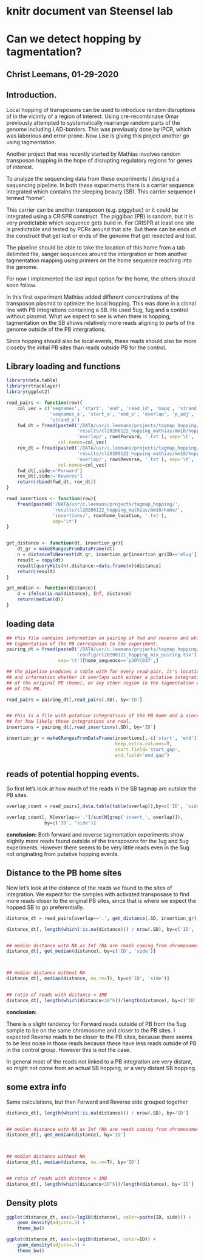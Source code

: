 # knitr document van Steensel lab

# Can we detect hopping by tagmentation?
## Christ Leemans, 01-29-2020

## Introduction.

Local hopping of transposons can be used to introduce random disruptions of
in the vicinity of a region of interest. Using cre-recombinase Omar previously
attempted to systematically rearrange random parts of the genome including
LAD-borders. This was previously done by iPCR, which was laborious and error-prone.
Now Lise is giving this project another go using tagmentation.

Another project that was recently started by Mathias involves random transposon
hopping in the hope of disrupting regulatory regions for genes of interest.

To analyze the sequencing data from these experiments I designed a sequencing
pipeline. In both these experiments there is a carrier sequence integrated which
contains the sleeping beauty (SB). This carrier sequence I termed "home".

This carrier can be another transposon (e.g. piggybac) or it could be integrated
using a CRISPR construct. The piggibac (PB) is random, but it is very predictable
which sequence gets build in. For CRISPR at least one site is predictable and
tested by PCRs around that site. But there can be ends of the construct that get
lost or ends of the genome that get resected and lost.

The pipeline should be able to take the location of this home from a tab
delimited file, sanger sequences around the intergration or from another
tagmentation mapping using primers on the home sequence reaching into the genome.

For now I implemented the last input option for the home, the others should
soon follow.

In this first experiment Mathias added different concentrations of the
transposon plasmid to optimize the local hopping.
This was done in a clonal line with PB integrations containing a SB.
He used 5ug, 1ug and a control without plasmid. What we expect to see is when
there is hopping, tagmentation on the SB shows relatively more reads aligning
to parts of the genome outside of the PB intergrations.

Since hopping should also be local events, these reads should also be more
closeby the initial PB sites than reads outside PB for the control.


## Library loading and functions

```r
library(data.table)
library(rtracklayer)
library(ggplot2)

read_pairs <- function(row){
    col_vec = c('seqnames', 'start', 'end', 'read_id', 'mapq', 'strand',
                'seqnames_o', 'start_o', 'end_o', 'overlap', 'p_adj',
                'strand_o')
    fwd_dt = fread(paste0('/DATA/usr/c.leemans/projects/tagmap_hopping/',
                          'results/cl20200122_hopping_mathias/mm10/hopping/',
                          'overlap/', row$Forward, '.txt'), sep='\t',
                   col.names=col_vec)
    rev_dt = fread(paste0('/DATA/usr/c.leemans/projects/tagmap_hopping/',
                          'results/cl20200122_hopping_mathias/mm10/hopping/',
                          'overlap/', row$Reverse, '.txt'), sep='\t',
                   col.names=col_vec)
    fwd_dt[,side:='Forward']
    rev_dt[,side:='Reverse']
    return(rbind(fwd_dt, rev_dt))
}

read_insertions <- function(row){
    fread(paste0('/DATA/usr/c.leemans/projects/tagmap_hopping/',
                 'results/cl20200122_hopping_mathias/mm10/home/',
                 'insertions/', row$home_location, '.txt'),
                 sep='\t')
}


get_distance <- function(dt, insertion_gr){
    dt_gr = makeGRangesFromDataFrame(dt)
    n = distanceToNearest(dt_gr, insertion_gr[insertion_gr$ID=='m5ug'])
    result = copy(dt)
    result[queryHits(n),distance:=data.frame(n)$distance]
    return(result)
}

get_median <- function(distance){
    d = ifelse(is.na(distance), Inf, distance)
    return(median(d))
}

```

## loading data


```r
## this file contains information on pairing of fwd and reverse and which
## tagmentation of the PB corresponds to the experiment.
pairing_dt = fread(paste0('/DATA/usr/c.leemans/projects/tagmap_hopping/',
                          'config/cl20200121_hopping_mix_pairing.tsv'),
                   sep='\t')[home_sequence=='pJOYC037',]

## the pipeline produces a table with for every read-pair, it's location
## and information whether it overlaps with either a putative integration site
## of the original PB (home), or any other region in the tagmentation experiment
## of the PB.

read_pairs = pairing_dt[,read_pairs(.SD), by='ID']


## this is a file with putative integrations of the PB home and a score
## for how likely these integrations are real.
insertions = pairing_dt[,read_insertions(.SD), by='ID']

insertion_gr = makeGRangesFromDataFrame(insertions[,-c('start', 'end')],
                                        keep.extra.columns=T,
                                        start.field='start_gap',
                                        end.field='end_gap')
```


## reads of potential hopping events.

So first let's look at how much of the reads in the SB tagmap are outside the
PB sites.


```r
overlap_count = read_pairs[,data.table(table(overlap)),by=c('ID', 'side')]

overlap_count[, N[overlap=='.']/sum(N[grep('insert_', overlap)]),
              by=c('ID', 'side')]

```

**conclusion:**
Both forward and reverse tagmentation experiments show slightly more reads
found outside of the transposons for the 1ug and 5ug experiments.
However there seems to be very little reads even in the 5ug not originating
from putative hopping events.



## Distance to the PB home sites

Now let's look at the distance of the reads we found to the sites of integration.
We expect for the samples with activated transposase to find more reads closer
to the original PB sites, since that is where we expect the hopped SB to go
preferentially.

```r
distance_dt = read_pairs[overlap=='.', get_distance(.SD, insertion_gr),by='ID']

distance_dt[, length(which(!is.na(distance))) / nrow(.SD), by=c('ID', 'side')]


## median distance with NA as Inf (NA are reads coming from chromosomes without PB)
distance_dt[, get_median(distance), by=c('ID', 'side')]



## median distance without NA
distance_dt[, median(distance, na.rm=T), by=c('ID', 'side')]


## ratio of reads with distance < 1MB
distance_dt[, length(which(distance<10^6))/length(distance), by=c('ID', 'side')]

```

**conclusion:**

There is a slight tendency for Forward reads outside of PB from the 5ug sample
to be on the same chromosome and closer to the PB sites.
I expected Reverse reads to be closer to the PB sites, because there seems to
be less noise in those reads because these have less
reads outside of PB in the control group. However this is not the case.

In general most of the reads not linked to a PB integration are very distant,
so might not come from an actual SB hopping, or a very distant SB hopping.


## some extra info

Same calculations, but then Forward and Reverse side grouped together

```r

distance_dt[, length(which(!is.na(distance))) / nrow(.SD), by='ID']


## median distance with NA as Inf (NA are reads coming from chromosomes without PB)
distance_dt[, get_median(distance), by='ID']



## median distance without NA
distance_dt[, median(distance, na.rm=T), by='ID']


## ratio of reads with distance < 1MB
distance_dt[, length(which(distance<10^6))/length(distance), by='ID']

```

## Density plots

```r

ggplot(distance_dt, aes(x=log10(distance), color=paste(ID, side))) +
    geom_density(adjust=.5) +
    theme_bw()

ggplot(distance_dt, aes(x=log10(distance), color=ID)) +
    geom_density(adjust=.5) +
    theme_bw()

```
